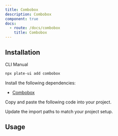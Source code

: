 ```yaml
---
title: Combobox
description: Combobox
component: true
docs:
  - route: /docs/combobox
    title: Combobox
---
```


<ComponentPreview name="playground-demo" id="mention" />

## Installation

<Tabs defaultValue="cli">

<TabsList>
<TabsTrigger value="cli">CLI</TabsTrigger>
<TabsTrigger value="manual">Manual</TabsTrigger>
</TabsList>
<TabsContent value="cli">

```bash
npx plate-ui add combobox
```

</TabsContent>

<TabsContent value="manual">

<Steps>

<Step>

Install the following dependencies:

- [Combobox](/docs/combobox)

</Step>

<Step>

Copy and paste the following code into your project.

</Step>

<ComponentSource name="combobox" />

<Step>

Update the import paths to match your project setup.

</Step>

</Steps>

</TabsContent>

</Tabs>

## Usage

<ComponentSource name="emoji-combobox" />
<ComponentSource name="mention-combobox" />
